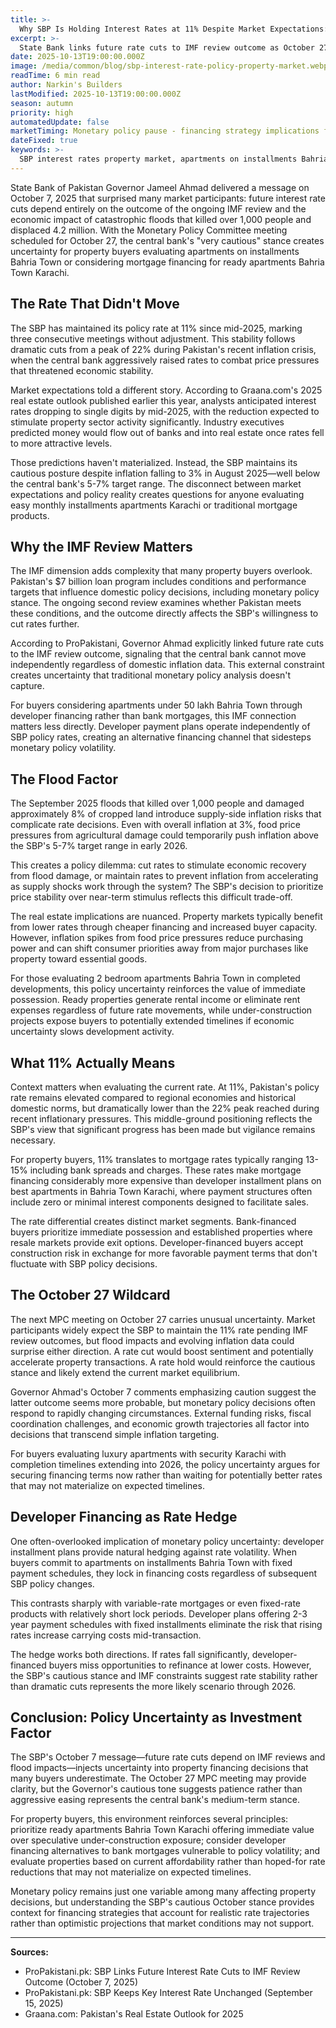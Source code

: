 ```yaml
---
title: >-
  Why SBP Is Holding Interest Rates at 11% Despite Market Expectations: What Property Buyers Need to Know
excerpt: >-
  State Bank links future rate cuts to IMF review outcome as October 27 MPC meeting approaches. Analysis of how rate stability affects property financing, installment plans, and investment decisions in Pakistan's evolving market.
date: 2025-10-13T19:00:00.000Z
image: /media/common/blog/sbp-interest-rate-policy-property-market.webp
readTime: 6 min read
author: Narkin's Builders
lastModified: 2025-10-13T19:00:00.000Z
season: autumn
priority: high
automatedUpdate: false
marketTiming: Monetary policy pause - financing strategy implications for property investment
dateFixed: true
keywords: >-
  SBP interest rates property market, apartments on installments Bahria Town, easy monthly installments apartments Karachi, ready apartments Bahria Town Karachi, apartments under 50 lakh Bahria Town, best apartments in Bahria Town Karachi, property investment Bahria Town Karachi, 2 bedroom apartments Bahria Town, luxury apartments with security Karachi
---
```


State Bank of Pakistan Governor Jameel Ahmad delivered a message on October 7, 2025 that surprised many market participants: future interest rate cuts depend entirely on the outcome of the ongoing IMF review and the economic impact of catastrophic floods that killed over 1,000 people and displaced 4.2 million. With the Monetary Policy Committee meeting scheduled for October 27, the central bank's "very cautious" stance creates uncertainty for property buyers evaluating apartments on installments Bahria Town or considering mortgage financing for ready apartments Bahria Town Karachi.

## The Rate That Didn't Move

The SBP has maintained its policy rate at 11% since mid-2025, marking three consecutive meetings without adjustment. This stability follows dramatic cuts from a peak of 22% during Pakistan's recent inflation crisis, when the central bank aggressively raised rates to combat price pressures that threatened economic stability.

Market expectations told a different story. According to Graana.com's 2025 real estate outlook published earlier this year, analysts anticipated interest rates dropping to single digits by mid-2025, with the reduction expected to stimulate property sector activity significantly. Industry executives predicted money would flow out of banks and into real estate once rates fell to more attractive levels.

Those predictions haven't materialized. Instead, the SBP maintains its cautious posture despite inflation falling to 3% in August 2025—well below the central bank's 5-7% target range. The disconnect between market expectations and policy reality creates questions for anyone evaluating easy monthly installments apartments Karachi or traditional mortgage products.

## Why the IMF Review Matters

The IMF dimension adds complexity that many property buyers overlook. Pakistan's $7 billion loan program includes conditions and performance targets that influence domestic policy decisions, including monetary policy stance. The ongoing second review examines whether Pakistan meets these conditions, and the outcome directly affects the SBP's willingness to cut rates further.

According to ProPakistani, Governor Ahmad explicitly linked future rate cuts to the IMF review outcome, signaling that the central bank cannot move independently regardless of domestic inflation data. This external constraint creates uncertainty that traditional monetary policy analysis doesn't capture.

For buyers considering apartments under 50 lakh Bahria Town through developer financing rather than bank mortgages, this IMF connection matters less directly. Developer payment plans operate independently of SBP policy rates, creating an alternative financing channel that sidesteps monetary policy volatility.

## The Flood Factor

The September 2025 floods that killed over 1,000 people and damaged approximately 8% of cropped land introduce supply-side inflation risks that complicate rate decisions. Even with overall inflation at 3%, food price pressures from agricultural damage could temporarily push inflation above the SBP's 5-7% target range in early 2026.

This creates a policy dilemma: cut rates to stimulate economic recovery from flood damage, or maintain rates to prevent inflation from accelerating as supply shocks work through the system? The SBP's decision to prioritize price stability over near-term stimulus reflects this difficult trade-off.

The real estate implications are nuanced. Property markets typically benefit from lower rates through cheaper financing and increased buyer capacity. However, inflation spikes from food price pressures reduce purchasing power and can shift consumer priorities away from major purchases like property toward essential goods.

For those evaluating 2 bedroom apartments Bahria Town in completed developments, this policy uncertainty reinforces the value of immediate possession. Ready properties generate rental income or eliminate rent expenses regardless of future rate movements, while under-construction projects expose buyers to potentially extended timelines if economic uncertainty slows development activity.

## What 11% Actually Means

Context matters when evaluating the current rate. At 11%, Pakistan's policy rate remains elevated compared to regional economies and historical domestic norms, but dramatically lower than the 22% peak reached during recent inflationary pressures. This middle-ground positioning reflects the SBP's view that significant progress has been made but vigilance remains necessary.

For property buyers, 11% translates to mortgage rates typically ranging 13-15% including bank spreads and charges. These rates make mortgage financing considerably more expensive than developer installment plans on best apartments in Bahria Town Karachi, where payment structures often include zero or minimal interest components designed to facilitate sales.

The rate differential creates distinct market segments. Bank-financed buyers prioritize immediate possession and established properties where resale markets provide exit options. Developer-financed buyers accept construction risk in exchange for more favorable payment terms that don't fluctuate with SBP policy decisions.

## The October 27 Wildcard

The next MPC meeting on October 27 carries unusual uncertainty. Market participants widely expect the SBP to maintain the 11% rate pending IMF review outcomes, but flood impacts and evolving inflation data could surprise either direction. A rate cut would boost sentiment and potentially accelerate property transactions. A rate hold would reinforce the cautious stance and likely extend the current market equilibrium.

Governor Ahmad's October 7 comments emphasizing caution suggest the latter outcome seems more probable, but monetary policy decisions often respond to rapidly changing circumstances. External funding risks, fiscal coordination challenges, and economic growth trajectories all factor into decisions that transcend simple inflation targeting.

For buyers evaluating luxury apartments with security Karachi with completion timelines extending into 2026, the policy uncertainty argues for securing financing terms now rather than waiting for potentially better rates that may not materialize on expected timelines.

## Developer Financing as Rate Hedge

One often-overlooked implication of monetary policy uncertainty: developer installment plans provide natural hedging against rate volatility. When buyers commit to apartments on installments Bahria Town with fixed payment schedules, they lock in financing costs regardless of subsequent SBP policy changes.

This contrasts sharply with variable-rate mortgages or even fixed-rate products with relatively short lock periods. Developer plans offering 2-3 year payment schedules with fixed installments eliminate the risk that rising rates increase carrying costs mid-transaction.

The hedge works both directions. If rates fall significantly, developer-financed buyers miss opportunities to refinance at lower costs. However, the SBP's cautious stance and IMF constraints suggest rate stability rather than dramatic cuts represents the more likely scenario through 2026.

## Conclusion: Policy Uncertainty as Investment Factor

The SBP's October 7 message—future rate cuts depend on IMF reviews and flood impacts—injects uncertainty into property financing decisions that many buyers underestimate. The October 27 MPC meeting may provide clarity, but the Governor's cautious tone suggests patience rather than aggressive easing represents the central bank's medium-term stance.

For property buyers, this environment reinforces several principles: prioritize ready apartments Bahria Town Karachi offering immediate value over speculative under-construction exposure; consider developer financing alternatives to bank mortgages vulnerable to policy volatility; and evaluate properties based on current affordability rather than hoped-for rate reductions that may not materialize on expected timelines.

Monetary policy remains just one variable among many affecting property decisions, but understanding the SBP's cautious October stance provides context for financing strategies that account for realistic rate trajectories rather than optimistic projections that market conditions may not support.

---

**Sources:**
- ProPakistani.pk: SBP Links Future Interest Rate Cuts to IMF Review Outcome (October 7, 2025)
- ProPakistani.pk: SBP Keeps Key Interest Rate Unchanged (September 15, 2025)
- Graana.com: Pakistan's Real Estate Outlook for 2025
